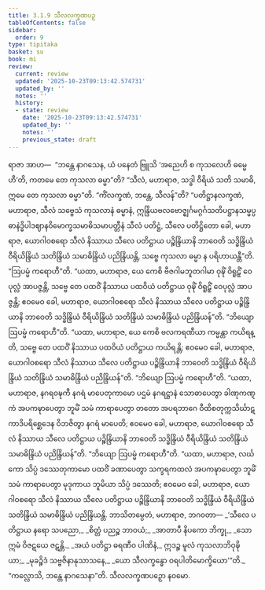 ```yaml
---
title: 3.1.9 သီလလက္ခဏပဉှ
tableOfContents: false
sidebar:
  order: 9
type: tipitaka
basket: su
book: mi
review:
  current: review
  updated: '2025-10-23T09:13:42.574731'
  updated_by: ''
  notes: ''
  history:
  - state: review
    date: '2025-10-23T09:13:42.574731'
    updated_by: ''
    notes: ''
    previous_state: draft
---
```



<ReviewStatus review={frontmatter.review} showDetails={true} />

<HypothesisAnnotation frontmatter={frontmatter} />

<DynamicBreadcrumb />

<Division number="32" book="mi" e="ch" v="28">

<Paragraph number="133" book="mi">
ရာဇာ အာဟ—  “ဘန္တေ နာဂသေန, ယံ ပနေတံ ဗြူသိ ‘အညေဟိ စ ကုသလေဟိ ဓမ္မေဟီ’တိ, ကတမေ တေ ကုသလာ ဓမ္မာ”တိ? “သီလံ, မဟာရာဇ, သဒ္ဓါ ဝီရိယံ သတိ သမာဓိ, ဣမေ တေ ကုသလာ ဓမ္မာ”တိ. “ကိံလက္ခဏံ, ဘန္တေ, သီလန်”တိ? “ပတိဋ္ဌာနလက္ခဏံ, မဟာရာဇ, သီလံ သဗ္ဗေသံ ကုသလာနံ ဓမ္မာနံ, ဣန္ဒြိယဗလဗောဇ္ဈင်္ဂမဂ္ဂင်္ဂသတိပဋ္ဌာနသမ္မပ္ပဓာနဲဒ္ဓိပါဒဈာနဝိမောက္ခသမာဓိသမာပတ္တီနံ သီလံ ပတိဋ္ဌံ, သီလေ ပတိဋ္ဌိတော ခေါ, မဟာရာဇ, ယောဂါဝစရော သီလံ နိဿာယ သီလေ ပတိဋ္ဌာယ ပဉ္စိန္ဒြိယာနိ ဘာဝေတိ သဒ္ဓိန္ဒြိယံ ဝီရိယိန္ဒြိယံ သတိန္ဒြိယံ သမာဓိန္ဒြိယံ ပညိန္ဒြိယန္တိ, သဗ္ဗေ ကုသလာ ဓမ္မာ န ပရိဟာယန္တီ”တိ.
</Paragraph>

<Paragraph number="134" book="mi">
“ဩပမ္မံ ကရောဟီ”တိ. “ယထာ, မဟာရာဇ, ယေ ကေစိ ဗီဇဂါမဘူတဂါမာ ဝုဍ္ဎိံ ဝိရူဠှိံ ဝေပုလ္လံ အာပဇ္ဇန္တိ, သဗ္ဗေ တေ ပထဝိံ နိဿာယ ပထဝိယံ ပတိဋ္ဌာယ ဝုဍ္ဎိံ ဝိရူဠှိံ ဝေပုလ္လံ အာပဇ္ဇန္တိ; ဧဝမေဝ ခေါ, မဟာရာဇ, ယောဂါဝစရော သီလံ နိဿာယ သီလေ ပတိဋ္ဌာယ ပဉ္စိန္ဒြိယာနိ ဘာဝေတိ သဒ္ဓိန္ဒြိယံ ဝီရိယိန္ဒြိယံ သတိန္ဒြိယံ သမာဓိန္ဒြိယံ ပညိန္ဒြိယန်”တိ.
</Paragraph>

<Paragraph number="135" book="mi">
“ဘိယျော ဩပမ္မံ ကရောဟီ”တိ. “ယထာ, မဟာရာဇ, ယေ ကေစိ ဗလကရဏီယာ ကမ္မန္တာ ကယိရန္တိ, သဗ္ဗေ တေ ပထဝိံ နိဿာယ ပထဝိယံ ပတိဋ္ဌာယ ကယိရန္တိ; ဧဝမေဝ ခေါ, မဟာရာဇ, ယောဂါဝစရော သီလံ နိဿာယ သီလေ ပတိဋ္ဌာယ ပဉ္စိန္ဒြိယာနိ ဘာဝေတိ သဒ္ဓိန္ဒြိယံ ဝီရိယိန္ဒြိယံ သတိန္ဒြိယံ သမာဓိန္ဒြိယံ ပညိန္ဒြိယန်”တိ.
</Paragraph>

<Paragraph number="136" book="mi">
“ဘိယျော ဩပမ္မံ ကရောဟီ”တိ. “ယထာ, မဟာရာဇ, နဂရဝဍ္ဎကီ နဂရံ မာပေတုကာမော ပဌမံ နဂရဋ္ဌာနံ သောဓာပေတွာ ခါဏုကဏ္ဋကံ အပကဍ္ဎာပေတွာ ဘူမိံ သမံ ကာရာပေတွာ တတော အပရဘာဂေ ဝီထိစတုက္ကသိင်္ဃာဋကာဒိပရိစ္ဆေဒေန ဝိဘဇိတွာ နဂရံ မာပေတိ; ဧဝမေဝ ခေါ, မဟာရာဇ, ယောဂါဝစရော သီလံ နိဿာယ သီလေ ပတိဋ္ဌာယ ပဉ္စိန္ဒြိယာနိ ဘာဝေတိ သဒ္ဓိန္ဒြိယံ ဝီရိယိန္ဒြိယံ သတိန္ဒြိယံ သမာဓိန္ဒြိယံ ပညိန္ဒြိယန်”တိ.
</Paragraph>

<Paragraph number="137" book="mi">
“ဘိယျော ဩပမ္မံ ကရောဟီ”တိ. “ယထာ, မဟာရာဇ, လင်္ဃကော သိပ္ပံ ဒဿေတုကာမော ပထဝိံ ခဏာပေတွာ သက္ခရကထလံ အပကဍ္ဎာပေတွာ ဘူမိံ သမံ ကာရာပေတွာ မုဒုကာယ ဘူမိယာ သိပ္ပံ ဒဿေတိ; ဧဝမေဝ ခေါ, မဟာရာဇ, ယောဂါဝစရော သီလံ နိဿာယ သီလေ ပတိဋ္ဌာယ ပဉ္စိန္ဒြိယာနိ ဘာဝေတိ သဒ္ဓိန္ဒြိယံ ဝီရိယိန္ဒြိယံ သတိန္ဒြိယံ သမာဓိန္ဒြိယံ ပညိန္ဒြိယန္တိ. ဘာသိတမ္ပေတံ, မဟာရာဇ, ဘဂဝတာ—
</Paragraph>

<Paragraph number="138" type="verses" book="mi">
_‘သီလေ ပတိဋ္ဌာယ နရော သပညော,_  
_စိတ္တံ ပညဉ္စ ဘာဝယံ;_  
_အာတာပီ နိပကော ဘိက္ခု,_  
_သော ဣမံ ဝိဇဋယေ ဇဋန္တိ._  

</Paragraph>

<Paragraph number="139" type="verses" book="mi">
_အယံ ပတိဋ္ဌာ ဓရဏီဝ ပါဏိနံ,_  
ဣဒဉ္စ မူလံ ကုသလာဘိဝုဍ္ဎိယာ;_  
_မုခဉ္စိဒံ သဗ္ဗဇိနာနုသာသနေ,_  
_ယော သီလက္ခန္ဓော ဝရပါတိမောက္ခိယော’”တိ._  

</Paragraph>

<Paragraph number="140" book="mi">
“ကလ္လောသိ, ဘန္တေ နာဂသေနာ”တိ.

</Paragraph>
</Division>

<Paragraph number="141" type="center" book="mi">
သီလလက္ခဏပဉှော နဝမော.
</Paragraph>